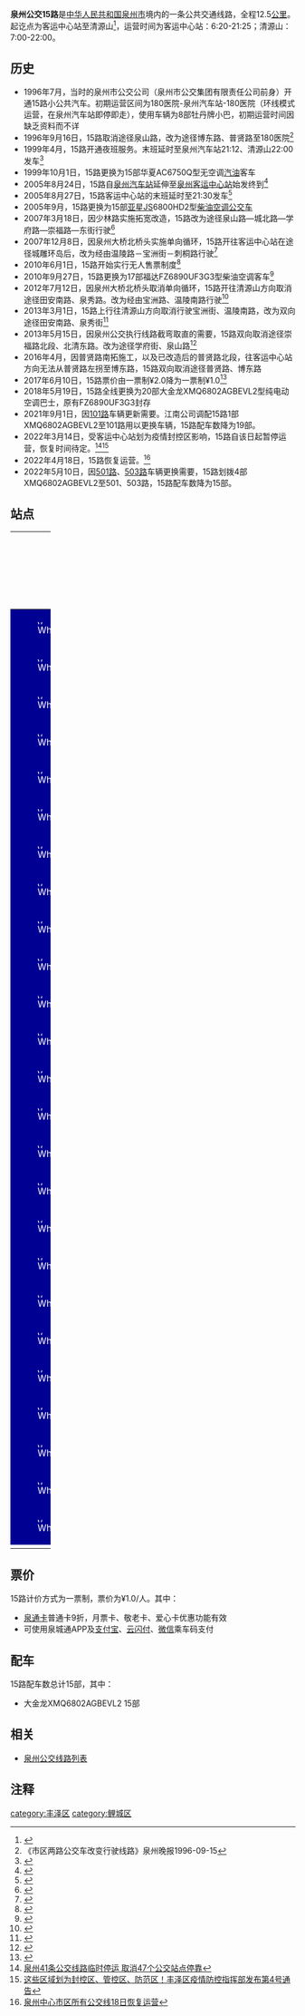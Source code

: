 {{Infobox Bus Route
| number=泉州公交15路
| image=[[File:MIN-CYG062.jpeg|300px]]
| operator=[[泉州市公交集团有限责任公司|泉州市公交集团有限责任公司]] 
| garage=江南公司
| length=12.5KM
| via=泉州一中、东湖公园<br>泉州汽车站、浦西万达广场
| start=客运中心站
| end=清源山
| level=客运中心站 6:20-21:25<br>清源山 7:00-22:00
| frequency=6-13分钟
| vehicle=大金龙XMQ6802AGBEVL2
| Fare=一票制¥1.0
| bgcolor=#000093
| fontcolor=white
}}
'''泉州公交15路'''是[[中华人民共和国|中华人民共和国]][[泉州市|泉州市]]境内的一条公共交通线路，全程12.5[[公里|公里]]。起讫点为客运中心站至清源山<ref>{{Cite web |url=http://www.qzbus.cn/?action-category-catid-20 |title=线路查询 |accessdate=2016-06-27 |archive-date=2016-07-31 |archive-url=https://web.archive.org/web/20160731090630/http://www.qzbus.cn/?action-category-catid-20 |dead-url=no }}</ref>，运营时间为客运中心站：6:20-21:25；清源山：7:00-22:00。

== 历史 ==
*1996年7月，当时的泉州市公交公司（泉州市公交集团有限责任公司前身）开通15路小公共汽车。初期运营区间为180医院-泉州汽车站-180医院（环线模式运营，在泉州汽车站即停即走），使用车辆为8部牡丹牌小巴，初期运营时间因缺乏资料而不详
*1996年9月16日，15路取消途径泉山路，改为途径博东路、普贤路至180医院<ref>《市区两路公交车改变行驶线路》泉州晚报1996-09-15</ref>
*1999年4月，15路开通夜班服务。末班延时至泉州汽车站21:12、清源山22:00发车<ref>{{Cite web |url=http://www.qzwb.com/gb/content/2001-11/17/content_339556.htm |title=疏堵结合共治理 |access-date=2016-06-27 |archive-url=https://web.archive.org/web/20160812082502/http://www.qzwb.com/gb/content/2001-11/17/content_339556.htm |archive-date=2016-08-12 |dead-url=yes }}</ref>
*1999年10月1日，15路更换为15部华夏AC6750Q型无空调[[汽油|汽油]]客车
*2005年8月24日，15路自[[泉州汽车站|泉州汽车站]]延伸至[[泉州客运中心站|泉州客运中心站]]始发终到<ref>{{Cite web |url=http://www.qzwb.com/gb/content/2005-08/24/content_1773131.htm |title=泉州客运中心站新增两条公交线 |access-date=2016-06-27 |archive-url=https://web.archive.org/web/20200424201844/http://www.qzwb.com/gb/content/2005-08/24/content_1773131.htm |archive-date=2020-04-24 |dead-url=yes }}</ref>
*2005年8月27日，15路客运中心站的末班延时至21:30发车<ref>{{Cite web |url=http://www.qzwb.com/gb/content/2005-08/27/content_1777050.htm |title=15路公交走新线路 |access-date=2016-06-27 |archive-url=https://web.archive.org/web/20060220120905/http://qzwb.com/gb/content/2005-08/27/content_1777050.htm |archive-date=2006-02-20 |dead-url=yes }}</ref>
*2005年9月，15路更换为15部[[亚星客车|亚星]]JS6800HD2型[[柴油|柴油]][[空调公交车|空调公交车]]
*2007年3月18日，因少林路实施拓宽改造，15路改为途径泉山路—城北路—学府路—崇福路—东街行驶<ref>{{Cite web |url=http://news.sohu.com/20070314/n248716155.shtml |title=中心市区21条公交线路3月18日起改道 |accessdate=2016-06-27 |archive-date=2019-03-04 |archive-url=https://web.archive.org/web/20190304120208/http://news.sohu.com/20070314/n248716155.shtml |dead-url=no }}</ref>
*2007年12月8日，因泉州大桥北桥头实施单向循环，15路开往客运中心站在途径城雕环岛后，改为经由温陵路－宝洲街－刺桐路行驶<ref>{{Cite web |url=http://www.qzwb.com/gb/content/2007-12/08/content_2665409.htm |title=市区四路段实施单向通行后 26条公交线路大调整 |access-date=2016-06-27 |archive-url=https://web.archive.org/web/20160910211822/http://www.qzwb.com/gb/content/2007-12/08/content_2665409.htm |archive-date=2016-09-10 |dead-url=yes }}</ref>
*2010年6月1日，15路开始实行无人售票制度<ref>{{Cite web |url=http://www.qzwb.com/gb/content/2010-05/28/content_3346752.htm |title=6月起4条公交线路改为无人售票 |access-date=2016-06-27 |archive-url=https://web.archive.org/web/20180411174848/http://www.qzwb.com/gb/content/2010-05/28/content_3346752.htm |archive-date=2018-04-11 |dead-url=yes }}</ref>
*2010年9月27日，15路更换为17部福达FZ6890UF3G3型柴油空调客车<ref>{{Cite web |url=http://www.qzwb.com/gb/content/2010-09/26/content_3469140.htm |title=百辆新型环保节能公交车明日投入使用 |access-date=2016-06-27 |archive-url=https://web.archive.org/web/20180518060201/http://www.qzwb.com/gb/content/2010-09/26/content_3469140.htm |archive-date=2018-05-18 |dead-url=yes }}</ref>
*2012年7月12日，因泉州大桥北桥头取消单向循环，15路开往清源山方向取消途径田安南路、泉秀路。改为经由宝洲路、温陵南路行驶<ref>{{Cite web |url=http://news.163.com/12/0704/10/85IH0I0800014AEE.html |title=泉州大桥北“单改双”市区过半公交线路大调整 |access-date=2016-06-27 |archive-url=https://web.archive.org/web/20160815120516/http://news.163.com/12/0704/10/85IH0I0800014AEE.html |archive-date=2016-08-15 |dead-url=yes }}</ref>
*2013年3月1日，15路上行往清源山方向取消行驶宝洲街、温陵南路，改为双向途径田安南路、泉秀街<ref>{{Cite web |url=http://www.qzwb.com/gb/content/2013-02/28/content_4320378.htm |title=15路公交线路调整双向通行田安南路 |access-date=2016-06-27 |archive-url=https://web.archive.org/web/20190304120208/http://www.qzwb.com/gb/content/2013-02/28/content_4320378.htm |archive-date=2019-03-04 |dead-url=yes }}</ref>
*2013年5月15日，因泉州公交执行线路截弯取直的需要，15路双向取消途径崇福路北段、北清东路。改为途径学府街、泉山路<ref>{{Cite web |url=http://qz.fjsen.com/2013-05/09/content_11346087.htm |title=15路公交车将再调线路 改途经学府街泉山路 |accessdate=2016-06-27 |archive-date=2019-03-04 |archive-url=https://web.archive.org/web/20190304120209/http://qz.fjsen.com/2013-05/09/content_11346087.htm |dead-url=no }}</ref>
*2016年4月，因普贤路南拓施工，以及已改造后的普贤路北段，往客运中心站方向无法从普贤路左拐至博东路，15路双向取消途径普贤路、博东路
*2017年6月10日，15路票价由一票制¥2.0降为一票制¥1.0<ref>{{Cite web |url=http://www.qzbus.cn/?action-viewnews-itemid-2139 |title=关于中心市区范围内公交线路一元票价制改革的通知 |accessdate=2017-06-12 |archive-date=2017-09-22 |archive-url=https://web.archive.org/web/20170922002100/http://www.qzbus.cn/?action-viewnews-itemid-2139 |dead-url=no }}</ref>
*2018年5月19日，15路全线更换为20部大金龙XMQ6802AGBEVL2型纯电动空调巴士，原有FZ6890UF3G3封存
*2021年9月1日，因[[泉州公交101路|101路]]车辆更新需要。江南公司调配15路1部XMQ6802AGBEVL2至101路用以更换车辆，15路配车数降为19部。
*2022年3月14日，受客运中心站划为疫情封控区影响，15路自该日起暂停运营，恢复时间待定。<ref>[https://www.qzwb.com/gb/content/2022-03/15/content_7131856.htm 泉州41条公交线路临时停运  取消47个公交站点停靠]</ref><ref>[http://www.qzfz.gov.cn/zwgk/xwzx/fzxw/202203/t20220314_2707428.htm 这些区域划为封控区、管控区、防范区！丰泽区疫情防控指挥部发布第4号通告]</ref>
*2022年4月18日，15路恢复运营。<ref>[http://www.qztv.cn/index/News/detail/id/wq95wqbDnMKyd8KiwqzChnt0w5nChcKowoHDnsKDwqzCpsKZwoLDnHFw.html 泉州中心市区所有公交线18日恢复运营]</ref>
*2022年5月10日，因[[泉州公交501路|501路]]、[[泉州公交503路|503路]]车辆更换需要，15路划拨4部XMQ6802AGBEVL2至501、503路，15路配车数降为15部。

== 站点 ==
{| width=100% class="wikitable" style="text-align: center;"
|- 
! width=5% colspan=3 | 路线
! colspan=2 width=25% | 所在地区、街道
! width=30% | 站点名
! width=30% | 备注
|- 
|style="border: 0px;background:#000093;color:white;" | [[File:White_dot.svg|8px]]
|style="border: 0px;" |
|style="border: 0px;" |
| rowspan = 9 | [[丰泽区|丰泽区]]
| rowspan = 1 | 泉秀路
| 客运中心站
| 起讫站
|-
|style="border: 0px;background:#000093;color:white;" | [[File:White_dot.svg|8px]]
|style="border: 0px;" |
|style="border: 0px;" |
| rowspan = 2 | 坪山路
| 坪山路南段
| 
|-
|style="border: 0px;background:#000093;color:white;" | [[File:White_dot.svg|8px]]
|style="border: 0px;" |
|style="border: 0px;" |
| 宝洲街口
| 原名 丰泽客运站
|-
|style="border: 0px;background:#000093;color:white;" | [[File:White_dot.svg|8px]]
|style="border: 0px;" |
|style="border: 0px;" |
| rowspan = 4 | 宝洲街
| 行政执法局
| 
|-
|style="border: 0px;background:#000093;color:white;" | [[File:White_dot.svg|8px]]
|style="border: 0px;" |
|style="border: 0px;" |
| 宝洲街中段
| 浦西[[万达广场_(中国)|万达广场]]
|-
|style="border: 0px;background:#000093;color:white;" | [[File:White_dot.svg|8px]]
|style="border: 0px;" |
|style="border: 0px;" |
| 浦西村口
| 
|-
|style="border: 0px;background:#000093;color:white;" | [[File:White_dot.svg|8px]]
|style="border: 0px;" |
|style="border: 0px;" |
| 东南医院
| 
|-
|style="border: 0px;background:#000093;color:white;" | [[File:White_dot.svg|8px]]
|style="border: 0px;" |
|style="border: 0px;" |
| rowspan = 1 | 田安南路
| [[泉秀街道|泉秀街道]]办事处
| 
|-
|style="border: 0px;background:#000093;color:white;" | [[File:White_dot.svg|8px]]
|style="border: 0px;" |
|style="border: 0px;" |
| rowspan = 1 | 泉秀街
| 泉州汽车站北门
| 
|-
|style="border: 0px;background:#000093;color:white;" | [[File:White_dot.svg|8px]]
|style="border: 0px;" |
|style="border: 0px;" |
| rowspan = 10 | [[鲤城区|鲤城区]]
| rowspan = 1 | 温陵南路
| 海关大楼
| 
|-
|style="border: 0px;background:#000093;color:white;" | [[File:White_dot.svg|8px]]
|style="border: 0px;" |
|style="border: 0px;" |
| rowspan = 3 | 温陵北路
| 温陵路中段
| 原名 公交车站
|-
|style="border: 0px;background:#000093;color:white;" | [[File:White_dot.svg|8px]]
|style="border: 0px;" |
|style="border: 0px;" |
| 九一街口
| 释雅山公园
|-
|style="border: 0px;background:#000093;color:white;" | [[File:White_dot.svg|8px]]
|style="border: 0px;" |
|style="border: 0px;" |
| 东湖公园
| 
|-
|style="border: 0px;background:#000093;color:white;" | [[File:White_dot.svg|8px]]
|style="border: 0px;" |
|style="border: 0px;" |
| rowspan = 1 | 东街
| 东门
| 
|-
|style="border: 0px;background:#000093;color:white;" | [[File:White_dot.svg|8px]]
|style="border: 0px;" |
|style="border: 0px;" |
| rowspan = 2 | 崇福路
| 红梅新村
| 
|-
|style="border: 0px;background:#000093;color:white;" | [[File:White_dot.svg|8px]]
|style="border: 0px;" |
|style="border: 0px;" |
| 泉州电大
| 原名 市教委
|-
|style="border: 0px;background:#000093;color:white;" | [[File:White_dot.svg|8px]]
|style="border: 0px;" |
|style="border: 0px;" |
| rowspan = 3 | 学府街
| 外国语中学
| 
|-
|style="border: 0px;background:#000093;color:white;" | [[File:White_dot.svg|8px]]
|style="border: 0px;" |
|style="border: 0px;" |
| [[泉州一中|泉州一中]]
| 
|-
|style="border: 0px;background:#000093;color:white;" | [[File:White_dot.svg|8px]]
|style="border: 0px;" |
|style="border: 0px;" |
| 学府街西段
| 
|-
|style="border: 0px;background:#000093;color:white;" | [[File:White_dot.svg|8px]]
|style="border: 0px;" |
|style="border: 0px;" |
| rowspan = 6 | [[丰泽区|丰泽区]]
| rowspan = 6 | 泉山路
| 普明村
| 
|-
|style="border: 0px;background:#000093;color:white;" | [[File:White_dot.svg|8px]]
|style="border: 0px;" |
|style="border: 0px;" |
| 泉山路南段
| 
|-
|style="border: 0px;background:#000093;color:white;" | [[File:White_dot.svg|8px]]
|style="border: 0px;" |
|style="border: 0px;" |
| 花博园
| 锦绣庄、泉州木偶剧院
|-
|style="border: 0px;background:#000093;color:white;" | [[File:White_dot.svg|8px]]
|style="border: 0px;" |
|style="border: 0px;" |
| 花园头
| 
|-
|style="border: 0px;background:#000093;color:white;" | [[File:White_dot.svg|8px]]
|style="border: 0px;" |
|style="border: 0px;" |
| 清源山风景区
| [[中国人民解放军联勤保障部队第九一〇医院|910医院路口]]
|-
|style="border: 0px;background:#000093;color:white;" | [[File:White_dot.svg|8px]]
|style="border: 0px;" |
|style="border: 0px;" |
| [[清源山|清源山]]
| 起讫站
|-
|}

== 票价 ==
15路计价方式为一票制，票价为¥1.0/人。其中：
*[[泉通卡|泉通卡]]普通卡9折，月票卡、敬老卡、爱心卡优惠功能有效
*可使用泉城通APP及[[支付宝|支付宝]]、[[云闪付|云闪付]]、[[微信|微信]]乘车码支付

== 配车 ==
15路配车数总计15部，其中：
*大金龙XMQ6802AGBEVL2  15部

{{gallery 
|width = 300
|height = 
|align = 
|lines = 1
|File:闽CY1240.jpg|亚星JS6800HD2<br>（2005.9 - 2010.9）
|File:闽CYA004.jpg|福达FZ6890UF3G3<br>（2010.9 - 2018.5）
|File:MIN-CYG062.jpeg|大金龙XMQ6802AGBEVL2<br>（2018.5 - ）
}}

== 相关 ==
*[[泉州公交线路列表|泉州公交线路列表]]
== 注释 ==
{{reflist|refs=}}

{{泉州公交线路列表}}
[[category:丰泽区|category:丰泽区]]
[[category:鲤城区|category:鲤城区]]